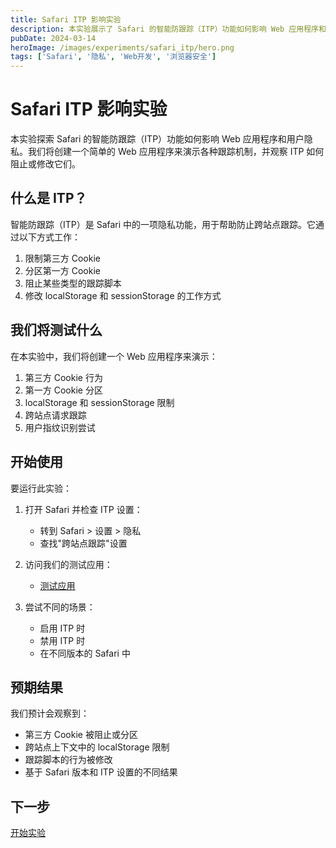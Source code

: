 ```yaml
---
title: Safari ITP 影响实验
description: 本实验展示了 Safari 的智能防跟踪（ITP）功能如何影响 Web 应用程序和用户隐私。
pubDate: 2024-03-14
heroImage: /images/experiments/safari_itp/hero.png
tags: ['Safari', '隐私', 'Web开发', '浏览器安全']
---
```


# Safari ITP 影响实验

本实验探索 Safari 的智能防跟踪（ITP）功能如何影响 Web 应用程序和用户隐私。我们将创建一个简单的 Web 应用程序来演示各种跟踪机制，并观察 ITP 如何阻止或修改它们。

## 什么是 ITP？

智能防跟踪（ITP）是 Safari 中的一项隐私功能，用于帮助防止跨站点跟踪。它通过以下方式工作：

1. 限制第三方 Cookie
2. 分区第一方 Cookie
3. 阻止某些类型的跟踪脚本
4. 修改 localStorage 和 sessionStorage 的工作方式

## 我们将测试什么

在本实验中，我们将创建一个 Web 应用程序来演示：

1. 第三方 Cookie 行为
2. 第一方 Cookie 分区
3. localStorage 和 sessionStorage 限制
4. 跨站点请求跟踪
5. 用户指纹识别尝试

## 开始使用

要运行此实验：

1. 打开 Safari 并检查 ITP 设置：
   - 转到 Safari > 设置 > 隐私
   - 查找"跨站点跟踪"设置

2. 访问我们的测试应用：
   - [测试应用](/experiments/safari_itp/zh-cn/1)

3. 尝试不同的场景：
   - 启用 ITP 时
   - 禁用 ITP 时
   - 在不同版本的 Safari 中

## 预期结果

我们预计会观察到：

- 第三方 Cookie 被阻止或分区
- 跨站点上下文中的 localStorage 限制
- 跟踪脚本的行为被修改
- 基于 Safari 版本和 ITP 设置的不同结果

## 下一步

[开始实验](/experiments/safari_itp/zh-cn/1) 
